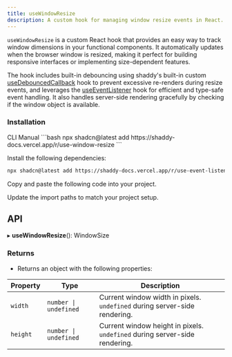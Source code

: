 ```yaml
---
title: useWindowResize
description: A custom hook for managing window resize events in React.
---
```


`useWindowResize` is a custom React hook that provides an easy way to track window dimensions in your functional components. It automatically updates when the browser window is resized, making it perfect for building responsive interfaces or implementing size-dependent features.

The hook includes built-in debouncing using shaddy's built-in custom [useDebouncedCallback](https://shaddy-omega.vercel.app/typed-hooks/use-debounced-callback) hook to prevent excessive re-renders during resize events, and leverages the [useEventListener](https://shaddy-omega.vercel.app/typed-hooks/use-event-listener) hook for efficient and type-safe event handling. It also handles server-side rendering gracefully by checking if the window object is available. 

<ComponentPreview name="use-window-resize-example" />

### Installation

<CodeTabs>

<TabsList>
  <TabsTrigger value="cli">CLI</TabsTrigger>
  <TabsTrigger value="manual">Manual</TabsTrigger>
</TabsList>

<TabsContent value="cli">
```bash
npx shadcn@latest add https://shaddy-docs.vercel.app/r/use-window-resize
```

</TabsContent>

<TabsContent value="manual">

<Steps>

<Step>Install the following dependencies:</Step>

```bash
npx shadcn@latest add https://shaddy-docs.vercel.app/r/use-event-listener https://shaddy-docs.vercel.app/r/use-debounced-callback
```

<Step>Copy and paste the following code into your project.</Step>

<ComponentSource name="use-window-resize" />

<Step>Update the import paths to match your project setup.</Step>

</Steps>

</TabsContent>

</CodeTabs>

## API
▸ **useWindowResize**(): WindowSize

### Returns

- Returns an object with the following properties:

| Property | Type | Description |
| --- | --- | --- |
| `width` | `number \| undefined` | Current window width in pixels. `undefined` during server-side rendering. |
| `height` | `number \| undefined` | Current window height in pixels. `undefined` during server-side rendering. |
